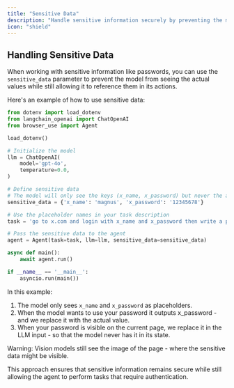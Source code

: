 ```yaml
---
title: "Sensitive Data"
description: "Handle sensitive information securely by preventing the model from seeing actual passwords."
icon: "shield"
---
```


## Handling Sensitive Data

When working with sensitive information like passwords, you can use the `sensitive_data` parameter to prevent the model from seeing the actual values while still allowing it to reference them in its actions.

Here's an example of how to use sensitive data:

```python
from dotenv import load_dotenv
from langchain_openai import ChatOpenAI
from browser_use import Agent

load_dotenv()

# Initialize the model
llm = ChatOpenAI(
    model='gpt-4o',
    temperature=0.0,
)

# Define sensitive data
# The model will only see the keys (x_name, x_password) but never the actual values
sensitive_data = {'x_name': 'magnus', 'x_password': '12345678'}

# Use the placeholder names in your task description
task = 'go to x.com and login with x_name and x_password then write a post about the meaning of life'

# Pass the sensitive data to the agent
agent = Agent(task=task, llm=llm, sensitive_data=sensitive_data)

async def main():
    await agent.run()

if __name__ == '__main__':
    asyncio.run(main())
```

In this example:
1. The model only sees `x_name` and `x_password` as placeholders.
2. When the model wants to use your password it outputs x_password - and we replace it with the actual value.
3. When your password is visible on the current page, we replace it in the LLM input - so that the model never has it in its state.

Warning: Vision models still see the image of the page - where the sensitive data might be visible.

This approach ensures that sensitive information remains secure while still allowing the agent to perform tasks that require authentication.
